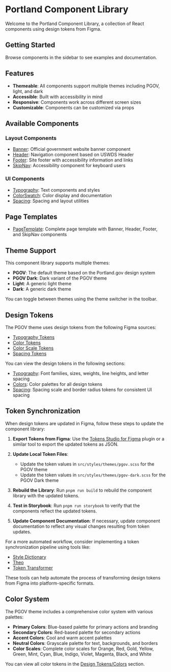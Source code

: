 
<Meta title="Introduction" />

# Portland Component Library

Welcome to the Portland Component Library, a collection of React components using design tokens from Figma.

## Getting Started

Browse components in the sidebar to see examples and documentation.

## Features

- **Themeable**: All components support multiple themes including PGOV, light, and dark
- **Accessible**: Built with accessibility in mind
- **Responsive**: Components work across different screen sizes
- **Customizable**: Components can be customized via props

## Available Components

### Layout Components
- [Banner](/docs/components-banner--docs): Official government website banner component
- [Header](/docs/components-header--docs): Navigation component based on USWDS Header
- [Footer](/docs/components-footer--docs): Site footer with accessibility information and links
- [SkipNav](/docs/components-skipnav--docs): Accessibility component for keyboard users

### UI Components
- [Typography](/docs/components-typography--docs): Text components and styles
- [ColorSwatch](/docs/components-colorswatch--docs): Color display and documentation
- [Spacing](/docs/components-spacing--docs): Spacing and layout utilities

## Page Templates

- [PageTemplate](/docs/templates-pagetemplate--docs): Complete page template with Banner, Header, Footer, and SkipNav components

## Theme Support

This component library supports multiple themes:

- **PGOV**: The default theme based on the Portland.gov design system
- **PGOV Dark**: Dark variant of the PGOV theme
- **Light**: A generic light theme
- **Dark**: A generic dark theme

You can toggle between themes using the theme switcher in the toolbar.

## Design Tokens

The PGOV theme uses design tokens from the following Figma sources:

- [Typography Tokens](https://www.figma.com/design/tIoZZeEbUXEbSeYUuQ7Nnr/PGOV-Design-System-(USWDS)?node-id=161-4230&t=xJOdl0Cp5dzE6Zt7-1) <ExternalLinkIcon />
- [Color Tokens](https://www.figma.com/design/tIoZZeEbUXEbSeYUuQ7Nnr/PGOV-Design-System-(USWDS)?node-id=165-2532&t=xJOdl0Cp5dzE6Zt7-1) <ExternalLinkIcon />
- [Color Scale Tokens](https://www.figma.com/design/tIoZZeEbUXEbSeYUuQ7Nnr/PGOV-Design-System-(USWDS)?node-id=346-2740&m=dev) <ExternalLinkIcon />
- [Spacing Tokens](https://www.figma.com/design/tIoZZeEbUXEbSeYUuQ7Nnr/PGOV-Design-System-(USWDS)?node-id=351-581&t=xJOdl0Cp5dzE6Zt7-1) <ExternalLinkIcon />

You can view the design tokens in the following sections:
- [Typography](/docs/design-tokens-typography--docs): Font families, sizes, weights, line heights, and letter spacing
- [Colors](/docs/design-tokens-colors--docs): Color palettes for all design tokens
- [Spacing](/docs/design-tokens-spacing--docs): Spacing scale and border radius tokens for consistent UI spacing

## Token Synchronization

When design tokens are updated in Figma, follow these steps to update the component library:

1. **Export Tokens from Figma**: Use the [Tokens Studio for Figma](https://tokens.studio/) <ExternalLinkIcon /> plugin or a similar tool to export the updated tokens as JSON.

2. **Update Local Token Files**: 
   - Update the token values in `src/styles/themes/pgov.scss` for the PGOV theme
   - Update the token values in `src/styles/themes/pgov-dark.scss` for the PGOV Dark theme

3. **Rebuild the Library**: Run `pnpm run build` to rebuild the component library with the updated tokens.

4. **Test in Storybook**: Run `pnpm run storybook` to verify that the components reflect the updated tokens.

5. **Update Component Documentation**: If necessary, update component documentation to reflect any visual changes resulting from token updates.

For a more automated workflow, consider implementing a token synchronization pipeline using tools like:
- [Style Dictionary](https://amzn.github.io/style-dictionary/) <ExternalLinkIcon />
- [Theo](https://github.com/salesforce-ux/theo) <ExternalLinkIcon />
- [Token Transformer](https://www.npmjs.com/package/token-transformer) <ExternalLinkIcon />

These tools can help automate the process of transforming design tokens from Figma into platform-specific formats.

## Color System

The PGOV theme includes a comprehensive color system with various palettes:

- **Primary Colors**: Blue-based palette for primary actions and branding
- **Secondary Colors**: Red-based palette for secondary actions
- **Accent Colors**: Cool and warm accent palettes
- **Neutral Colors**: Grayscale palette for text, backgrounds, and borders
- **Color Scales**: Complete color scales for Orange, Red, Gold, Yellow, Green, Mint, Cyan, Blue, Indigo, Violet, Magenta, Black, and White

You can view all color tokens in the [Design Tokens/Colors](/docs/design-tokens-colors--docs) section. 